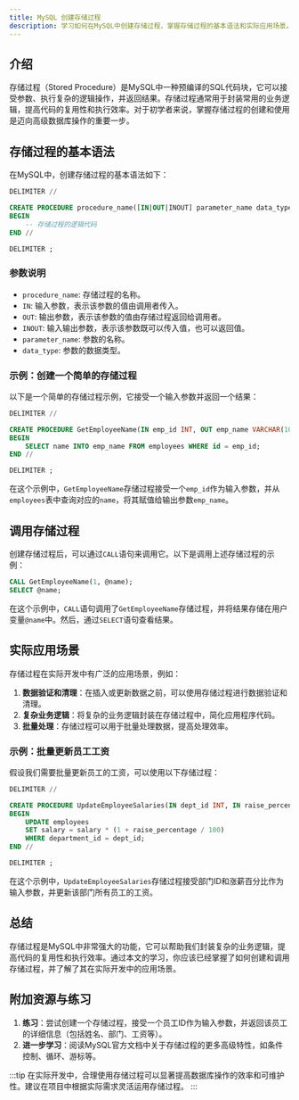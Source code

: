 ```yaml
---
title: MySQL 创建存储过程
description: 学习如何在MySQL中创建存储过程，掌握存储过程的基本语法和实际应用场景。
---
```


## 介绍

存储过程（Stored Procedure）是MySQL中一种预编译的SQL代码块，它可以接受参数、执行复杂的逻辑操作，并返回结果。存储过程通常用于封装常用的业务逻辑，提高代码的复用性和执行效率。对于初学者来说，掌握存储过程的创建和使用是迈向高级数据库操作的重要一步。

## 存储过程的基本语法

在MySQL中，创建存储过程的基本语法如下：

```sql
DELIMITER //

CREATE PROCEDURE procedure_name([IN|OUT|INOUT] parameter_name data_type, ...)
BEGIN
    -- 存储过程的逻辑代码
END //

DELIMITER ;
```

### 参数说明

- `procedure_name`: 存储过程的名称。
- `IN`: 输入参数，表示该参数的值由调用者传入。
- `OUT`: 输出参数，表示该参数的值由存储过程返回给调用者。
- `INOUT`: 输入输出参数，表示该参数既可以传入值，也可以返回值。
- `parameter_name`: 参数的名称。
- `data_type`: 参数的数据类型。

### 示例：创建一个简单的存储过程

以下是一个简单的存储过程示例，它接受一个输入参数并返回一个结果：

```sql
DELIMITER //

CREATE PROCEDURE GetEmployeeName(IN emp_id INT, OUT emp_name VARCHAR(100))
BEGIN
    SELECT name INTO emp_name FROM employees WHERE id = emp_id;
END //

DELIMITER ;
```

在这个示例中，`GetEmployeeName`存储过程接受一个`emp_id`作为输入参数，并从`employees`表中查询对应的`name`，将其赋值给输出参数`emp_name`。

## 调用存储过程

创建存储过程后，可以通过`CALL`语句来调用它。以下是调用上述存储过程的示例：

```sql
CALL GetEmployeeName(1, @name);
SELECT @name;
```

在这个示例中，`CALL`语句调用了`GetEmployeeName`存储过程，并将结果存储在用户变量`@name`中。然后，通过`SELECT`语句查看结果。

## 实际应用场景

存储过程在实际开发中有广泛的应用场景，例如：

1. **数据验证和清理**：在插入或更新数据之前，可以使用存储过程进行数据验证和清理。
2. **复杂业务逻辑**：将复杂的业务逻辑封装在存储过程中，简化应用程序代码。
3. **批量处理**：存储过程可以用于批量处理数据，提高处理效率。

### 示例：批量更新员工工资

假设我们需要批量更新员工的工资，可以使用以下存储过程：

```sql
DELIMITER //

CREATE PROCEDURE UpdateEmployeeSalaries(IN dept_id INT, IN raise_percentage DECIMAL(5,2))
BEGIN
    UPDATE employees
    SET salary = salary * (1 + raise_percentage / 100)
    WHERE department_id = dept_id;
END //

DELIMITER ;
```

在这个示例中，`UpdateEmployeeSalaries`存储过程接受部门ID和涨薪百分比作为输入参数，并更新该部门所有员工的工资。

## 总结

存储过程是MySQL中非常强大的功能，它可以帮助我们封装复杂的业务逻辑，提高代码的复用性和执行效率。通过本文的学习，你应该已经掌握了如何创建和调用存储过程，并了解了其在实际开发中的应用场景。

## 附加资源与练习

1. **练习**：尝试创建一个存储过程，接受一个员工ID作为输入参数，并返回该员工的详细信息（包括姓名、部门、工资等）。
2. **进一步学习**：阅读MySQL官方文档中关于存储过程的更多高级特性，如条件控制、循环、游标等。

:::tip
在实际开发中，合理使用存储过程可以显著提高数据库操作的效率和可维护性。建议在项目中根据实际需求灵活运用存储过程。
:::